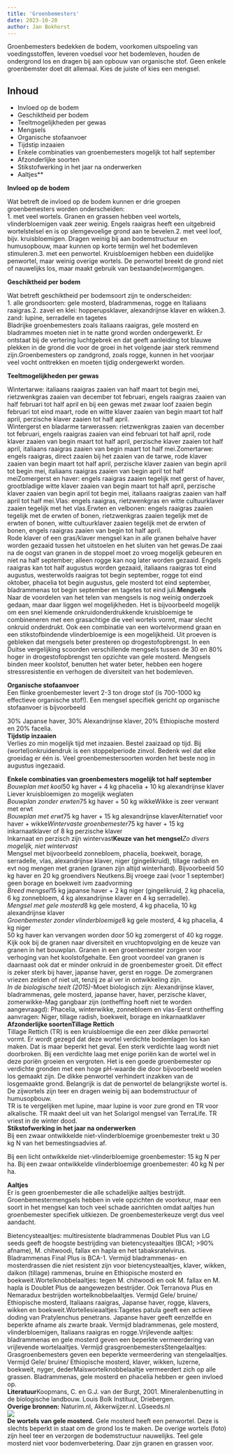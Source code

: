 ```yaml
---
title: 'Groenbemesters'
date: 2023-10-28
author: Jan Bokhorst
---
```


Groenbemesters bedekken de bodem, voorkomen uitspoeling van voedingsstoffen, leveren voedsel voor het bodemleven, houden de ondergrond los en dragen bij aan opbouw van organische stof. Geen enkele groenbemster doet dit allemaal. Kies de juiste of kies een mengsel.


## Inhoud  

- Invloed op de bodem  
- Geschiktheid per bodem  
- Teeltmogelijkheden per gewas  
- Mengsels  
- Organische stofaanvoer  
- Tijdstip inzaaien  
- Enkele combinaties van groenbemesters mogelijk tot half september  
- Afzonderlijke soorten  
- Stikstofwerking in het jaar na onderwerken  
- Aaltjes**  
  
**Invloed op de bodem**

Wat betreft de invloed op de bodem kunnen er drie groepen groenbemesters worden onderscheiden:  
1. met veel wortels. Granen en grassen hebben veel wortels, vlinderbloemigen vaak zeer weinig. Engels raaigras heeft een uitgebreid wortelstelsel en is op slemgevoelige grond aan te bevelen.2. met veel loof, bijv. kruisbloemigen. Dragen weinig bij aan bodemstructuur en humusopbouw, maar kunnen op korte termijn wel het bodemleven stimuleren.3. met een penwortel. Kruisbloemigen hebben een duidelijke penwortel, maar weinig overige wortels. De penwortel breekt de grond niet of nauwelijks los, maar maakt gebruik van bestaande(worm)gangen.  

**Geschiktheid per bodem**  

Wat betreft geschiktheid per bodemsoort zijn te onderscheiden:  
1. alle grondsoorten: gele mosterd, bladrammenas, rogge en Italiaans raaigras.2. zavel en klei: hopperupsklaver, alexandrijnse klaver en wikken.3. zand: lupine, serradelle en tagetes  
Bladrijke groenbemesters zoals italiaans raaigras, gele mosterd en bladrammes moeten niet in te natte grond worden ondergewerkt. Er ontstaat bij de vertering luchtgebrek en dat geeft aanleiding tot blauwe plekken in de grond die voor de groei in het volgende jaar sterk remmend zijn.Groenbemesters op zandgrond, zoals rogge, kunnen in het voorjaar veel vocht onttrekken en moeten tijdig ondergewerkt worden.  

**Teeltmogelijkheden per gewas**  

Wintertarwe: italiaans raaigras zaaien van half maart tot begin mei, rietzwenkgras zaaien van december tot februari, engels raaigras zaaien van half februari tot half april en bij een gewas met zwaar loof zaaien begin februari tot eind maart, rode en witte klaver zaaien van begin maart tot half april, perzische klaver zaaien tot half april.  
Wintergerst en bladarme tarwerassen: rietzwenkgras zaaien van december tot februari, engels raaigras zaaien van eind februari tot half april, rode klaver zaaien van begin maart tot half april, perzische klaver zaaien tot half april, italiaans raaigras zaaien van begin maart tot half mei.Zomertarwe: engels raaigras, direct zaaien bij het zaaien van de tarwe, rode klaver zaaien van begin maart tot half april, perzische klaver zaaien van begin april tot begin mei, italiaans raaigras zaaien van begin april tot half meiZomergerst en haver: engels raaigras zaaien tegelijk met gerst of haver, grootbladige witte klaver zaaien van begin maart tot half april, perzische klaver zaaien van begin april tot begin mei, italiaans raaigras zaaien van half april tot half mei.Vlas: engels raaigras, rietzwenkgras en witte cultuurklaver zaaien tegelijk met het vlas.Erwten en velbonen: engels raaigras zaaien tegelijk met de erwten of bonen, rietzwenkgras zaaien tegelijk met de erwten of bonen, witte cultuurklaver zaaien tegelijk met de erwten of bonen, engels raaigras zaaien van begin tot half april.  
Rode klaver of een gras/klaver mengsel kan in alle granen behalve haver worden gezaaid tussen het uitstoelen en het sluiten van het gewas.De zaai na de oogst van granen in de stoppel moet zo vroeg mogelijk gebeuren en niet na half september; alleen rogge kan nog later worden gezaaid. Engels raaigras kan tot half augustus worden gezaaid, italiaans raaigras tot eind augustus, westerwolds raaigras tot begin september, rogge tot eind oktober, phacelia tot begin augustus, gele mosterd tot eind september, bladrammenas tot begin september en tagetes tot eind juli.**Mengsels**  
Naar de voordelen van het telen van mengsels is nog weinig onderzoek gedaan, maar daar liggen wel mogelijkheden. Het is bijvoorbeeld mogelijk om een snel kiemende onkruidonderdrukkende kruisbloemige te combineneren met een grasachtige die veel wortels vormt, maar slecht onkruid onderdrukt. Ook een combinatie van een wortelvormend graan en een stikstofbindende vlinderbloemige is een mogelijkheid. Uit proeven is gebleken dat mengsels beter presteren op drogestofopbrengst. In een Duitse vergelijking scoorden verschillende mengsels tussen de 30 en 80% hoger in drogestofopbrengst ten opzichte van gele mosterd. Mengsels binden meer koolstof, benutten het water beter, hebben een hogere stressresistentie en verhogen de diversiteit van het bodemleven.  
  
**Organische stofaanvoer**  
Een flinke groenbemester levert 2-3 ton droge stof (is 700-1000 kg effectieve organische stof!). Een mengsel specifiek gericht op organische stofaanvoer is bijvoorbeeld  
  
30% Japanse haver, 30% Alexandrijnse klaver, 20% Ethiopische mosterd en 20% facelia.  
**Tijdstip inzaaien**  
Verlies zo min mogelijk tijd met inzaaien. Bestel zaaizaad op tijd. Bij (wortel)onkruidendruk is een stoppelperiode zinvol. Bedenk wel dat elke groeidag er één is. Veel groenbemestersoorten worden het beste nog in augustus ingezaaid.  
  
**Enkele combinaties van groenbemesters mogelijk tot half september**  
*Bouwplan met kool*50 kg haver + 4 kg phacelia + 10 kg alexandrijnse klaver  
Liever kruisbloemigen zo mogelijk weglaten  
*Bouwplan zonder erwten*75 kg haver + 50 kg wikkeWikke is zeer verwant met erwt  
*Bouwplan met erwt*75 kg haver + 15 kg alexandrijnse klaverAlternatief voor haver + wikke*Wintervaste groenbemester*75 kg haver + 15 kg inkarnaatklaver of 8 kg perzische klaver  
Inkarnaat en perzisch zijn wintervast**Keuze van het mengsel***Zo divers mogelijk, niet wintervast*  
Mengsel met bijvoorbeeld zonnebloem, phacelia, boekweit, borage, serradelle, vlas, alexandrijnse klaver, niger (gingelikruid), tillage radish en evt nog mengen met granen (granen zijn altijd winterhard). Bijvoorbeeld 50 kg haver en 20 kg groendivers Neutkens.Bij vroege zaai (voor 1 september) geen borage en boekweit ivm zaadvorming  
*Breed mengsel*15 kg japanse haver + 2 kg niger (gingelikruid, 2 kg phacelia, 6 kg zonnebloem, 4 kg alexandrijnse klaver en 4 kg serradelle).  
*Mengsel met gele mosterd*8 kg gele mosterd, 4 kg phacelia, 10 kg alexandrijnse klaver  
*Groenbemester zonder vlinderbloemige*8 kg gele mosterd, 4 kg phacelia, 4 kg niger  
50 kg haver kan vervangen worden door 50 kg zomergerst of 40 kg rogge. Kijk ook bij de granen naar diversiteit en vruchtopvolging en de keuze van granen in het bouwplan. Granen in een groenbemester zorgen voor verhoging van het koolstofgehalte. Een groot voordeel van granen is daarnaast ook dat er minder onkruid in de groenbemester groeit. Dit effect is zeker sterk bij haver, japanse haver, gerst en rogge. De zomergranen vriezen zelden of niet uit, tenzij ze al ver in ontwikkeling zijn.  
*In de biologische teelt (2015)*-Moet biologisch zijn: Alexandrijnse klaver, bladrammenas, gele mosterd, japanse haver, haver, perzische klaver, zomerwikke-Mag gangbaar zijn (ontheffing hoeft niet te worden aangevraagd): Phacelia, winterwikke, zonnebloem en vlas-Eerst ontheffing aanvragen: Niger, tillage radish, boekweit, borage en inkarnaatklaver  
**Afzonderlijke soorten****Tillage Rettich**  
Tillage Rettich (TR) is een kruisbloemige die een zeer dikke penwortel vormt. Er wordt gezegd dat deze wortel verdichte bodemlagen los kan maken. Dat is maar beperkt het geval. Een sterk verdichte laag wordt niet doorbroken. Bij een verdichte laag met enige poriën kan de wortel wel in deze poriën groeien en vergroten. Het is een goede groenbemester op verdichte gronden met een hoge pH-waarde die door bijvoorbeeld woelen los gemaakt zijn. De dikke penwortel verhindert inzakken van de losgemaakte grond. Belangrijk is dat de penwortel de belangrijkste wortel is. De zijwortels zijn teer en dragen weinig bij aan bodemstructuur of humusopbouw.  
TR is te vergelijken met lupine, maar lupine is voor zure grond en TR voor alkalische. TR maakt deel uit van het Solarigol mengsel van TerraLife. TR vriest in de winter dood.  
**Stikstofwerking in het jaar na onderwerken**  
Bij een zwaar ontwikkelde niet-vlinderbloemige groenbemester trekt u 30 kg N van het bemestingsadvies af.  
  
Bij een licht ontwikkelde niet-vlinderbloemige groenbemester: 15 kg N per ha. Bij een zwaar ontwikkelde vlinderbloemige groenbemester: 40 kg N per ha.  
  
**Aaltjes**  
Er is geen groenbemester die alle schadelijke aaltjes bestrijdt. Groenbemestermengsels hebben in vele opzichten de voorkeur, maar een soort in het mengsel kan toch veel schade aanrichten omdat aaltjes hun groenbemester specifiek uitkiezen. De groenbemesterkeuze vergt dus veel aandacht.  
  
Bietencysteaaltjes: multiresistente bladrammenas Doublet Plus van LG seeds geeft de hoogste bestrijding van bietencysteaaltjes (BCA1; >90% afname), M. chitwoodi, fallax en hapla en het tabaksratelvirus. Bladrammenas Final Plus is BCA-1. Vermijd bladrammenas- en mosterdrassen die niet resistent zijn voor bietencysteaaltjes, klaver, wikken, daikon (tillage) rammenas, bruine en Ethiopische mosterd en boekweit.Wortelknobbelaaltjes: tegen M. chitwoodi en ook M. fallax en M. hapla is Doublet Plus de aangewezen bestrijder. Ook Terranova Plus en Nemaradux bestrijden wortelknobbelaaltjes. Vermijd Gele/ bruine/ Ethiopische mosterd, Italiaans raaigras, Japanse haver, rogge, klavers, wikken en boekweit.Wortellesieaaltjes:Tagetes patula geeft een actieve doding van Pratylenchus penetrans. Japanse haver geeft eenzelfde en beperkte afname als zwarte braak. Vermijd bladrammenas, gele mosterd, vlinderbloemigen, Italiaans raaigras en rogge.Vrijlevende aaltjes: bladrammenas en gele mosterd geven een beperkte vermeerdering van vrijlevende wortelaaltjes. Vermijd grasgroenbemestersStengelaaltjes: Grasgroenbemesters geven een beperkte vermeerdering van stengelaaltjes. Vermijd Gele/ bruine/ Ethiopische mosterd, klaver, wikken, luzerne, boekweit, nyger, dederMaïswortelknobbelaaltje vermeerdert zich op alle grassen. Bladrammenas, gele mosterd en phacelia hebben er geen invloed op.  
**Literatuur**Koopmans, C. en G.J. van der Burgt, 2001. Mineralenbenutting in de biologische landbouw. Louis Bolk Instituut, Driebergen.  
**Overige bronnen:** 
Naturim.nl, Akkerwijzer.nl. LGseeds.nl    
![](../img/IMG_0835(Small)-1920w.jpg)   
**De wortels van gele mosterd.** Gele mosterd heeft een penwortel. Deze is slechts beperkt in staat om de grond los te maken. De overige wortels (foto) zijn heel teer en verzorgen de bodemstructuur nauwelijks. Teel gele mosterd niet voor bodemverbetering. Daar zijn granen en grassen voor.

 














